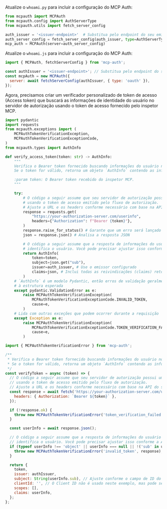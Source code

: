 

<Tabs groupId="sdk">

<TabItem value="python" label="Python">

Atualize o `whoami.py` para incluir a configuração do MCP Auth:

```python
from mcpauth import MCPAuth
from mcpauth.config import AuthServerType
from mcpauth.utils import fetch_server_config

auth_issuer = '<issuer-endpoint>'  # Substitua pelo endpoint do seu emissor
auth_server_config = fetch_server_config(auth_issuer, type=AuthServerType.OAUTH)
mcp_auth = MCPAuth(server=auth_server_config)
```

</TabItem>
<TabItem value="node" label="Node.js">

Atualize o `whoami.js` para incluir a configuração do MCP Auth:

```js
import { MCPAuth, fetchServerConfig } from 'mcp-auth';

const authIssuer = '<issuer-endpoint>'; // Substitua pelo endpoint do seu emissor
const mcpAuth = new MCPAuth({
  server: await fetchServerConfig(authIssuer, { type: 'oauth' }),
});
```

</TabItem>
</Tabs>

<MalformedMetadataTranspilation />
<ManualMetadataFetching />

Agora, precisamos criar um verificador personalizado de token de acesso (Access token) que buscará as informações de identidade do usuário no servidor de autorização usando o token de acesso fornecido pelo inspetor MCP.

<Tabs groupId="sdk">
<TabItem value="python" label="Python">

```python
import pydantic
import requests
from mcpauth.exceptions import (
    MCPAuthTokenVerificationException,
    MCPAuthTokenVerificationExceptionCode,
)
from mcpauth.types import AuthInfo

def verify_access_token(token: str) -> AuthInfo:
    """
    Verifica o Bearer token fornecido buscando informações do usuário no servidor de autorização.
    Se o token for válido, retorna um objeto `AuthInfo` contendo as informações do usuário.

    :param token: O Bearer token recebido do inspetor MCP.
    """

    try:
        # O código a seguir assume que seu servidor de autorização possui um endpoint para buscar informações do usuário
        # usando o token de acesso emitido pelo fluxo de autorização.
        # Ajuste a URL e os headers conforme necessário com base na API do seu provedor.
        response = requests.get(
            "https://your-authorization-server.com/userinfo",
            headers={"Authorization": f"Bearer {token}"},
        )
        response.raise_for_status() # Garante que um erro será lançado para erros HTTP
        json = response.json() # Analisa a resposta JSON

        # O código a seguir assume que a resposta de informações do usuário é um objeto com um campo 'sub' que
        # identifica o usuário. Você pode precisar ajustar isso conforme a API do seu provedor.
        return AuthInfo(
            token=token,
            subject=json.get("sub"),
            issuer=auth_issuer, # Use o emissor configurado
            claims=json, # Inclui todas as reivindicações (claims) retornadas pelo endpoint
        )
    # `AuthInfo` é um modelo Pydantic, então erros de validação geralmente significam que a resposta não correspondeu
    # à estrutura esperada
    except pydantic.ValidationError as e:
        raise MCPAuthTokenVerificationException(
            MCPAuthTokenVerificationExceptionCode.INVALID_TOKEN,
            cause=e,
        )
    # Lida com outras exceções que podem ocorrer durante a requisição
    except Exception as e:
        raise MCPAuthTokenVerificationException(
            MCPAuthTokenVerificationExceptionCode.TOKEN_VERIFICATION_FAILED,
            cause=e,
        )
```

</TabItem>
<TabItem value="node" label="Node.js">

```js
import { MCPAuthTokenVerificationError } from 'mcp-auth';

/**
 * Verifica o Bearer token fornecido buscando informações do usuário no servidor de autorização.
 * Se o token for válido, retorna um objeto `AuthInfo` contendo as informações do usuário.
 */
const verifyToken = async (token) => {
  // O código a seguir assume que seu servidor de autorização possui um endpoint para buscar informações do usuário
  // usando o token de acesso emitido pelo fluxo de autorização.
  // Ajuste a URL e os headers conforme necessário com base na API do seu provedor.
  const response = await fetch('https://your-authorization-server.com/userinfo', {
    headers: { Authorization: `Bearer ${token}` },
  });

  if (!response.ok) {
    throw new MCPAuthTokenVerificationError('token_verification_failed', response);
  }

  const userInfo = await response.json();

  // O código a seguir assume que a resposta de informações do usuário é um objeto com um campo 'sub' que
  // identifica o usuário. Você pode precisar ajustar isso conforme a API do seu provedor.
  if (typeof userInfo !== 'object' || userInfo === null || !('sub' in userInfo)) {
    throw new MCPAuthTokenVerificationError('invalid_token', response);
  }

  return {
    token,
    issuer: authIssuer,
    subject: String(userInfo.sub), // Ajuste conforme o campo de ID do usuário do seu provedor
    clientId: '', // O Client ID não é usado neste exemplo, mas pode ser definido se necessário
    scopes: [],
    claims: userInfo,
  };
};
```

</TabItem>
</Tabs>